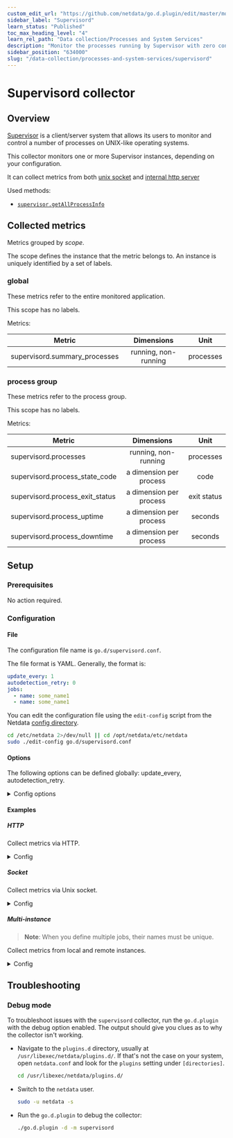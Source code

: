 ```yaml
---
custom_edit_url: "https://github.com/netdata/go.d.plugin/edit/master/modules/supervisord/README.md"
sidebar_label: "Supervisord"
learn_status: "Published"
toc_max_heading_level: "4"
learn_rel_path: "Data collection/Processes and System Services"
description: "Monitor the processes running by Supervisor with zero configuration, per-second metric granularity, and interactive visualizations."
sidebar_position: "634000"
slug: "/data-collection/processes-and-system-services/supervisord"
---
```

# Supervisord collector

## Overview

[Supervisor](http://supervisord.org/) is a client/server system that allows its users to monitor and control a number of
processes on UNIX-like operating systems.

This collector monitors one or more Supervisor instances, depending on your configuration.

It can collect metrics from
both [unix socket](http://supervisord.org/configuration.html?highlight=unix_http_server#unix-http-server-section-values)
and [internal http server](http://supervisord.org/configuration.html?highlight=unix_http_server#inet-http-server-section-settings)

Used methods:

- [`supervisor.getAllProcessInfo`](http://supervisord.org/api.html#supervisor.rpcinterface.SupervisorNamespaceRPCInterface.getAllProcessInfo)

## Collected metrics

Metrics grouped by *scope*.

The scope defines the instance that the metric belongs to. An instance is uniquely identified by a set of labels.

### global

These metrics refer to the entire monitored application.

This scope has no labels.

Metrics:

| Metric                        |      Dimensions      |   Unit    |
|-------------------------------|:--------------------:|:---------:|
| supervisord.summary_processes | running, non-running | processes |

### process group

These metrics refer to the process group.

This scope has no labels.

Metrics:

| Metric                          |       Dimensions        |    Unit     |
|---------------------------------|:-----------------------:|:-----------:|
| supervisord.processes           |  running, non-running   |  processes  |
| supervisord.process_state_code  | a dimension per process |    code     |
| supervisord.process_exit_status | a dimension per process | exit status |
| supervisord.process_uptime      | a dimension per process |   seconds   |
| supervisord.process_downtime    | a dimension per process |   seconds   |

## Setup

### Prerequisites

No action required.

### Configuration

#### File

The configuration file name is `go.d/supervisord.conf`.

The file format is YAML. Generally, the format is:

```yaml
update_every: 1
autodetection_retry: 0
jobs:
  - name: some_name1
  - name: some_name1
```

You can edit the configuration file using the `edit-config` script from the
Netdata [config directory](/docs/configuring/configuration#the-netdata-config-directory).

```bash
cd /etc/netdata 2>/dev/null || cd /opt/netdata/etc/netdata
sudo ./edit-config go.d/supervisord.conf
```

#### Options

The following options can be defined globally: update_every, autodetection_retry.

<details>
<summary>Config options</summary>

|        Name         | Description                                                        |          Default           | Required |
|:-------------------:|--------------------------------------------------------------------|:--------------------------:|:--------:|
|    update_every     | Data collection frequency.                                         |             1              |          |
| autodetection_retry | Re-check interval in seconds. Zero means not to schedule re-check. |             0              |          |
|         url         | Server URL.                                                        | http://127.0.0.1:9001/RPC2 |   yes    |
|       timeout       | System bus requests timeout.                                       |             1              |          |

</details>

#### Examples

##### HTTP

Collect metrics via HTTP.
<details>
<summary>Config</summary>

```yaml
jobs:
  - name: local
    url: 'http://127.0.0.1:9001/RPC2'
```

</details>

##### Socket

Collect metrics via Unix socket.
<details>
<summary>Config</summary>

```yaml
- name: local
  url: 'unix:///run/supervisor.sock'
```

</details>

##### Multi-instance

> **Note**: When you define multiple jobs, their names must be unique.

Collect metrics from local and remote instances.

<details>
<summary>Config</summary>

```yaml
jobs:
  - name: local
    url: 'http://127.0.0.1:9001/RPC2'

  - name: remote
    url: 'http://192.0.2.1:9001/RPC2'
```

</details>

## Troubleshooting

### Debug mode

To troubleshoot issues with the `supervisord` collector, run the `go.d.plugin` with the debug option enabled. The output
should give you clues as to why the collector isn't working.

- Navigate to the `plugins.d` directory, usually at `/usr/libexec/netdata/plugins.d/`. If that's not the case on
  your system, open `netdata.conf` and look for the `plugins` setting under `[directories]`.

  ```bash
  cd /usr/libexec/netdata/plugins.d/
  ```

- Switch to the `netdata` user.

  ```bash
  sudo -u netdata -s
  ```

- Run the `go.d.plugin` to debug the collector:

  ```bash
  ./go.d.plugin -d -m supervisord
  ```
